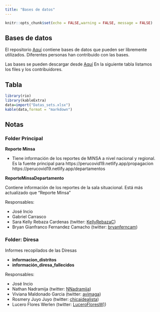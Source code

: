 ```yaml
---
title: "Bases de datos"
---
```


```r
knitr::opts_chunk$set(echo = FALSE,warning = FALSE, message = FALSE)
```

## Bases de datos

El repositorio [Aquí](https://github.com/jincio/COVID_19_PERU) contiene bases de datos que pueden ser libremente utilizados. Diferentes personas han contribuido con las bases. 

Las bases se pueden descargar desde [Aquí](https://github.com/jincio/COVID_19_PERU/tree/master/data)
En la siguiente tabla listamos los files y los contribuidores.

## Tabla

```r
library(rio)
library(kableExtra)
data=import("Datas_sets.xlsx")
kable(data,format = "markdown")
```

## Notas 

### Folder Principal

**Reporte Minsa**

- Tiene información de los reportes de MINSA a nivel nacional y regional. Es la fuente principal para 
https://perucovid19.netlify.app/propagacion
https://perucovid19.netlify.app/departamentos

**ReporteMinsaDepartamento**

Contiene información de los reportes de la sala situacional. Está más actualizado que "Reporte Minsa"


Responsables: 

  - José Incio
  - Gabriel Carrasco 
  - Sara Kelly Rebaza Cardenas (twitter: [KellyRebazaC](https://twitter.com/KellyRebazaC))
  - Bryan Gianfranco Fernandez Camacho (twitter: [bryanferncam](https://twitter.com/bryanferncam))

### Folder: Diresa

Informes recopilados de las Diresas

- **informacion_distritos**
- **información_diresa_fallecidos**



Responsables:

  - José Incio
  - Nathan Nadramija (twitter: [NNadramija](https://twitter.com/nnnadramija))
  - Viviana Maldonado Garcia (twitter: [avimaga](https://twitter.com/avimaga))
  - Rosmery Juyo Juyo (twitter: [chicaidealista](https://twitter.com/chicaidealista))
  - Lucero Flores Werlen (twitter: [LuceroFloresW)](https://twitter.com/LuceroFloresW))


